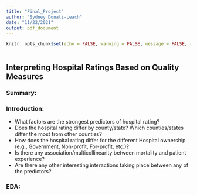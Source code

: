---
title: "Final_Project"
author: "Sydney Donati-Leach"
date: "11/22/2021"
output: pdf_document
---

```{r setup, include=FALSE}
knitr::opts_chunk$set(echo = FALSE, warning = FALSE, message = FALSE, results = 'hide')
```



```{r, echo=FALSE, message=FALSE, warning=FALSE}

```

##  Interpreting Hospital Ratings Based on Quality Measures

### Summary:


### Introduction:

  -	What factors are the strongest predictors of hospital rating?
  -	Does the hospital rating differ by county/state? Which counties/states differ the most from other counties?
  -	How does the hospital rating differ for the different Hospital ownership (e.g., Government, Non-profit, For-profit, etc.)?
  -	Is there any association/multicollinearity between mortality and patient experience?
  -	Are there any other interesting interactions taking place between any of the predictors?

### EDA:

```{r, echo=FALSE, message=FALSE, warning=FALSE}

```

